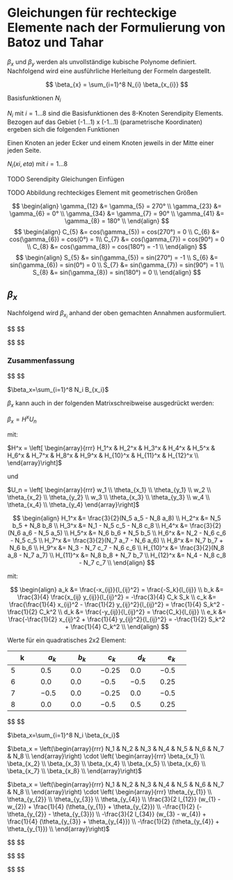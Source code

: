 # Gleichungen für rechteckige Elemente nach der Formulierung von Batoz und Tahar

$\beta_{x}$ und $\beta_{y}$ werden als unvollständige kubische Polynome definiert. Nachfolgend wird eine ausführliche Herleitung der Formeln dargestellt.

$$ \beta_{x} =  \sum_{i=1}^8 N_{i} \beta_{x_{i}} $$

Basisfunktionen $N_i$

$N_{i}$ mit $i = 1...8$ sind die Basisfunktionen des 8-Knoten Serendipity Elements. Bezogen auf das Gebiet (-1...1) x (-1...1) (parametrische Koordinaten) ergeben sich die folgenden Funktionen 

Einen Knoten an jeder Ecker und einem Knoten jeweils in der Mitte einer jeden Seite.

$N_i (xi, eta)$ mit $i = 1...8$


TODO
Serendipity Gleichungen Einfügen

TODO
Abbildung rechteckiges Element mit geometrischen Größen 


$$
\begin{align}
  \gamma_{12} &= \gamma_{5} = 270° \\
  \gamma_{23} &= \gamma_{6} = 0° \\
  \gamma_{34} &= \gamma_{7} = 90° \\
  \gamma_{41} &= \gamma_{8} = 180° \\
\end{align}
$$
$$
\begin{align}
  C_{5} &= cos(\gamma_{5}) = cos(270°) = 0 \\
  C_{6} &= cos(\gamma_{6}) = cos(0°) = 1\\
  C_{7} &= cos(\gamma_{7}) = cos(90°) = 0 \\
  C_{8} &= cos(\gamma_{8}) = cos(180°) = -1 \\
\end{align}
$$
$$
\begin{align}
  S_{5} &= sin(\gamma_{5}) = sin(270°) = -1 \\
  S_{6} &= sin(\gamma_{6}) = sin(0°) = 0 \\
  S_{7} &= sin(\gamma_{7}) = sin(90°) = 1 \\
  S_{8} &= sin(\gamma_{8}) = sin(180°) = 0 \\
\end{align}
$$

## $\beta_{x}$

Nachfolgend wird $\beta_{x_{i}}$ anhand der oben gemachten Annahmen ausformuliert.

$$
\begin{align}
  \beta_{x} &=  \sum_{i=1}^8 N_{i} \beta_{x_{i}} \\
  \beta_{x_{1}} &= - w_{,x_{1}} = \theta_{y_{1}} \\
  \beta_{x_{2}} &= - w_{,x_{2}} = \theta_{y_{2}} \\
  \beta_{x_{3}} &= - w_{,x_{3}} = \theta_{y_{3}} \\
  \beta_{x_{4}} &= - w_{,x_{4}} = \theta_{y_{4}} \\

  \beta_{x_{5}} &= C_{5} \beta_{n_{5}} - S_{5} \beta_{s_{5}} = C_{5} \beta_{n_{5}} + S_{5} w_{,s_{5}} = 0 \cdot \beta_{n_{5}} - 1 \cdot w_{,s_{5}} = -w_{,s_{5}} \\
  \beta_{x_{6}} &= C_{6} \beta_{n_{6}} - S_{6} \beta_{s_{6}} = C_{6} \beta_{n_{6}} + S_{6} w_{,s_{6}} = 1 \cdot \beta_{n_{6}} + 0 \cdot w_{,s_{6}} = \beta_{n_{6}} \\
  \beta_{x_{7}} &= C_{7} \beta_{n_{7}} - S_{7} \beta_{s_{7}} = C_{7} \beta_{n_{7}} + S_{7} w_{,s_{7}} = 0 \cdot \beta_{n_{7}} + 1 \cdot w_{,s_{7}} = w_{,s_{7}} \\
  \beta_{x_{8}} &= C_{8} \beta_{n_{8}} - S_{8} \beta_{s_{8}} = C_{8} \beta_{n_{8}} + S_{8} w_{,s_{8}} = -1 \cdot \beta_{n_{8}} + 0 \cdot w_{,s_{8}} = -\beta_{n_{8}}\\

\end{align}
$$

$$
\begin{align}
  -w_{,s_{5}} &= (\frac{3}{2 l_{12}} (w_{1} - w_{2}) + \frac{1}{4} (w_{,s_{1}} + w_{,s_{2}})) \\
              &= (\frac{3}{2 l_{12}} (w_{1} - w_{2}) + \frac{1}{4} (\beta_{s_{1}} + \beta_{s_{2}})) \\
              &= (\frac{3}{2 l_{12}} (w_{1} - w_{2}) + \frac{1}{4} ((C_{5} \theta_{x_{1}} + S_{5} \theta_{y_{1}} + C_{5} \theta_{x_{2}} + S_{5} \theta_{y_{2}}))) \\
              &= (\frac{3}{2 l_{12}} (w_{1} - w_{2}) + \frac{1}{4} ((\theta_{y_{1}} + \theta_{y_{2}}))) \\

  \beta_{n_{6}}   &= \frac{1}{2} (\beta_{n_{2}} + \beta_{n_{3}}) 
                  = -\frac{1}{2} (w_{,n_{2}} + w_{,n_{3}}) 
                  = -\frac{1}{2} (S_{6} \theta_{x_{2}} - C_{6} \theta_{y_{2}} + S_{6} \theta_{x_{3}} - C_{6} \theta_{y_{3}}) 
                  = -\frac{1}{2} (- \theta_{y_{2}} - \theta_{y_{3}}) \\

  w_{,s_{7}}  &= -(\frac{3}{2 l_{34}} (w_{3} - w_{4}) + \frac{1}{4} (w_{,s_{3}} + w_{,s_{4}})) \\
              &= -(\frac{3}{2 l_{34}} (w_{3} - w_{4}) + \frac{1}{4} (\beta_{s_{3}} + \beta_{s_{4}})) \\
              &= -(\frac{3}{2 l_{34}} (w_{3} - w_{4}) + \frac{1}{4} ((C_{5} \theta_{x_{3}} + S_{5} \theta_{y_{3}} + C_{5} \theta_{x_{4}} + S_{5} \theta_{y_{3}}))) \\
              &= -(\frac{3}{2 l_{34}} (w_{3} - w_{4}) + \frac{1}{4} ((\theta_{y_{3}} + \theta_{y_{4}}))) \\

  -\beta_{n_{8}}  &= -\frac{1}{2} (\beta_{n_{4}} + \beta_{n_{1}}) 
                  = \frac{1}{2} (w_{,n_{4}} + w_{,n_{1}}) 
                  = -\frac{1}{2} (S_{8} \theta_{x_{4}} - C_{8} \theta_{y_{4}} + S_{8} \theta_{x_{1}} - C_{8} \theta_{y_{1}}) 
                  = -\frac{1}{2} (\theta_{y_{4}} + \theta_{y_{1}}) \\
\end{align}
$$

### Zusammenfassung 
$$
\begin{align}
  \beta_{x_{1}} &= \theta_{y_{1}} \\
  \beta_{x_{2}} &= \theta_{y_{2}} \\
  \beta_{x_{3}} &= \theta_{y_{3}} \\
  \beta_{x_{4}} &= \theta_{y_{4}} \\

  \beta_{x_{5}} &= \frac{3}{2 l_{12}} (w_{1} - w_{2}) + \frac{1}{4} (\theta_{y_{1}} + \theta_{y_{2}}) \\
  \beta_{x_{6}} &= -\frac{1}{2} (- \theta_{y_{2}} - \theta_{y_{3}}) \\
  \beta_{x_{7}} &= -\frac{3}{2 l_{34}} (w_{3} - w_{4}) + \frac{1}{4} (\theta_{y_{3}} + \theta_{y_{4}}) \\
  \beta_{x_{8}} &= -\frac{1}{2} (\theta_{y_{4}} + \theta_{y_{1}}) \\

\end{align}
$$




$\beta_x=\sum_{i=1}^8 N_i B_{x_i}$


$\beta_x$ kann auch in der folgenden Matrixschreibweise ausgedrückt werden: 

$\beta_x =  H^x U_n$


mit:

$H^x = \left[ \begin{array}{rrr} H_1^x & H_2^x & H_3^x & H_4^x & H_5^x & H_6^x & H_7^x & H_8^x & H_9^x & H_{10}^x & H_{11}^x & H_{12}^x \\ \end{array}\right]$

und

$U_n = \left[ \begin{array}{rrr} 
w_1 \\ 
\theta_{x_1} \\ 
\theta_{y_1} \\ 
w_2 \\ 
\theta_{x_2} \\ 
\theta_{y_2} \\ 
w_3 \\ 
\theta_{x_3} \\ 
\theta_{y_3} \\ 
w_4 \\ 
\theta_{x_4}  \\ 
\theta_{y_4} 
\end{array}\right]$


$$
\begin{align}
H_1^x &= \frac{3}{2}(N_5 a_5 - N_8 a_8) \\
H_2^x &= N_5 b_5 + N_8 b_8 \\
H_3^x &= N_1 - N_5 c_5 - N_8 c_8 \\
H_4^x &= \frac{3}{2}(N_6 a_6 - N_5 a_5) \\
H_5^x &= N_6 b_6 + N_5 b_5 \\
H_6^x &= N_2 - N_6 c_6 - N_5 c_5 \\
H_7^x &= \frac{3}{2}(N_7 a_7 - N_6 a_6) \\
H_8^x &= N_7 b_7 + N_6 b_6 \\
H_9^x &= N_3 - N_7 c_7 - N_6 c_6 \\
H_{10}^x &= \frac{3}{2}(N_8 a_8 - N_7 a_7) \\
H_{11}^x &= N_8 b_8 + N_7 b_7 \\
H_{12}^x &= N_4 - N_8 c_8 - N_7 c_7 \\
\end{align}
$$

mit:

$$
\begin{align}
    a_k &= \frac{-x_{ij}}{l_{ij}^2} = \frac{-S_k}{l_{ij}} \\
    b_k &= \frac{3}{4} \frac{x_{ij} y_{ij}}{l_{ij}^2} = -\frac{3}{4} C_k S_k \\
    c_k &= \frac{\frac{1}{4} x_{ij}^2 - \frac{1}{2} y_{ij}^2}{l_{ij}^2} = \frac{1}{4} S_k^2  -\frac{1}{2} C_k^2 \\
    d_k &= \frac{-y_{ij}}{l_{ij}^2} = \frac{C_k}{l_{ij}} \\
    e_k &= \frac{-\frac{1}{2} x_{ij}^2 + \frac{1}{4} y_{ij}^2}{l_{ij}^2}  = -\frac{1}{2} S_k^2 + \frac{1}{4} C_k^2 \\
\end{align}
$$

Werte für ein quadratisches 2x2 Element:

+-----------+-----------+-----------+-----------+-----------+-----------+
| k         | $a_k$     | $b_k$     | $c_k$     | $d_k$     | $e_k$     |
+===========+===========+===========+===========+===========+===========+
| 5         | $0.5$     | $0.0$     | $-0.25$   | $0.0$     | $-0.5$    |
+-----------+-----------+-----------+-----------+-----------+-----------+
| 6         | $0.0$     | $0.0$     | $-0.5$    | $-0.5$    | $0.25$    |
+-----------+-----------+-----------+-----------+-----------+-----------+
| 7         | $-0.5$    | $0.0$     | $-0.25$   | $0.0$     | $-0.5$    |
+-----------+-----------+-----------+-----------+-----------+-----------+
| 8         | $0.0$     | $0.0$     | $-0.5$    | $0.5$     | $0.25$    |
+-----------+-----------+-----------+-----------+-----------+-----------+



$$
\begin{align}
    H_1^x &= \left( \begin{array}{rrr}  N_5 & N_8 \\ \end{array}\right) \cdot \left( \begin{array}{rrr} \frac{3}{2}a_5 \\ -a_8 \\ \end{array}\right) 
    = \left( \begin{array}{rrr}  N_5 & N_8 \\ \end{array}\right) \cdot \left( \begin{array}{rrr} \frac{3}{2} \cdot 0,5 \\ 0 \\ \end{array}\right)\\

    H_2^x &= \left( \begin{array}{rrr} N_5 & N_8 \\ \end{array}\right) \cdot \left( \begin{array}{rrr} b_5 \\ b_8 \\ \end{array}\right) 
    = \left( \begin{array}{rrr} N_5 & N_8 \\ \end{array}\right) \cdot \left( \begin{array}{rrr} 0 \\ 0 \\ \end{array}\right) \\

    H_3^x &= \left( \begin{array}{rrr} N_1 & N_5 & N_8 \\ \end{array}\right) \cdot \left( \begin{array}{rrr} 1 \\ -c_5 \\ -c_8 \\ \end{array}\right)
    = \left( \begin{array}{rrr} N_1 & N_5 & N_8 \\ \end{array}\right) \cdot \left( \begin{array}{rrr} 1 \\ 0,25 \\ 0,5 \\ \end{array}\right) \\

    H_4^x &= \left( \begin{array}{rrr} N_6 & N_5 \\ \end{array}\right) \cdot \left( \begin{array}{rrr}  \frac{3}{2}a_6 \\ -a_5 \\ \end{array}\right)
    = \left( \begin{array}{rrr} N_6 & N_5 \\ \end{array}\right) \cdot \left( \begin{array}{rrr}  \frac{3}{2} \cdot 0 \\ -0,5 \\ \end{array}\right)  \\

    H_5^x &= \left( \begin{array}{rrr} N_6 & N_5 \\ \end{array}\right) \cdot \left( \begin{array}{rrr} b_6 \\ b_5 \\ \end{array}\right) 
    = \left( \begin{array}{rrr} N_6 & N_5 \\ \end{array}\right) \cdot \left( \begin{array}{rrr} 0 \\ 0 \\ \end{array}\right)\\

    H_6^x &= \left( \begin{array}{rrr} N_2 & N_6 & N_5 \\ \end{array}\right) \cdot \left( \begin{array}{rrr} 1 \\ -c_6 \\ -c_5 \\ \end{array}\right)
    = \left( \begin{array}{rrr} N_2 & N_6 & N_5 \\ \end{array}\right) \cdot \left( \begin{array}{rrr} 1 \\ 0,5 \\ 0,25 \\ \end{array}\right) \\

    H_7^x &= \left( \begin{array}{rrr}  N_7 & N_6 \\ \end{array}\right) \cdot \left( \begin{array}{rrr} \frac{3}{2}a_7 \\ -a_6 \\ \end{array}\right)
    = \left( \begin{array}{rrr}  N_7 & N_6 \\ \end{array}\right) \cdot \left( \begin{array}{rrr} \frac{3}{2} \cdot 0,5 \\ -a_6 \\ \end{array}\right)  \\

    H_8^x &= \left( \begin{array}{rrr} N_7 & N_6 \\ \end{array}\right) \cdot \left( \begin{array}{rrr} b_7 \\ b_6 \\ \end{array}\right)
    = \left( \begin{array}{rrr} N_7 & N_6 \\ \end{array}\right) \cdot \left( \begin{array}{rrr} 0 \\ 0 \\ \end{array}\right) \\

    H_9^x &= \left( \begin{array}{rrr} N_3 & N_7 & N_6 \\ \end{array}\right) \cdot \left( \begin{array}{rrr} 1 \\ -c_7 \\ -c_6 \\ \end{array}\right)
    = \left( \begin{array}{rrr} N_3 & N_7 & N_6 \\ \end{array}\right) \cdot \left( \begin{array}{rrr} 1 \\ 0.25 \\ 0,5 \\ \end{array}\right) \\

    H_{10}^x &= \left( \begin{array}{rrr} N_8 & N_7 \\ \end{array}\right) \cdot \left( \begin{array}{rrr} \frac{3}{2}a_8 \\ -a_7 \\ \end{array}\right)
    = \left( \begin{array}{rrr} N_8 & N_7 \\ \end{array}\right) \cdot \left( \begin{array}{rrr} \frac{3}{2} \cdot 0 \\ 0,5 \\ \end{array}\right) \\

    H_{11}^x &= \left( \begin{array}{rrr} N_8 & N_7 \\ \end{array}\right) \cdot \left( \begin{array}{rrr} b_8 \\ b_7 \\ \end{array}\right)
    = \left( \begin{array}{rrr} N_8 & N_7 \\ \end{array}\right) \cdot \left( \begin{array}{rrr} 0 \\ 0 \\ \end{array}\right) \\

    H_{12}^x &= \left( \begin{array}{rrr} N_4 & N_8 & N_7 \\ \end{array}\right) \cdot \left( \begin{array}{rrr} 1 \\ -c_8 \\ -c_7 \\ \end{array}\right)
    = \left( \begin{array}{rrr} N_4 & N_8 & N_7 \\ \end{array}\right) \cdot \left( \begin{array}{rrr} 1 \\ 0,5 \\ 0,25 \\ \end{array}\right)w \\

\end{align}
$$


$\beta_x=\sum_{i=1}^8 N_i \beta_{x_i}$

$\beta_x = \left(\begin{array}{rrr} N_1 & N_2 & N_3 & N_4 & N_5 & N_6 & N_7 & N_8 \\ \end{array}\right) \cdot 
\left( \begin{array}{rrr} 
\beta_{x_1} \\ 
\beta_{x_2} \\
\beta_{x_3} \\
\beta_{x_4} \\
\beta_{x_5} \\
\beta_{x_6} \\
\beta_{x_7} \\
\beta_{x_8} \\
\end{array}\right)$

$\beta_x = \left(\begin{array}{rrr} N_1 & N_2 & N_3 & N_4 & N_5 & N_6 & N_7 & N_8 \\ \end{array}\right) \cdot 
\left( \begin{array}{rrr} 
\theta_{y_{1}} \\ 
\theta_{y_{2}} \\
\theta_{y_{3}} \\
\theta_{y_{4}} \\
\frac{3}{2 l_{12}} (w_{1} - w_{2}) + \frac{1}{4} (\theta_{y_{1}} + \theta_{y_{2}}) \\
-\frac{1}{2} (- \theta_{y_{2}} - \theta_{y_{3}})  \\
-\frac{3}{2 l_{34}} (w_{3} - w_{4}) + \frac{1}{4} (\theta_{y_{3}} + \theta_{y_{4}}) \\
-\frac{1}{2} (\theta_{y_{4}} + \theta_{y_{1}}) \\
\end{array}\right)$

$$
\begin{align}
\beta_x &=
N_1 \cdot \theta_{y_{1}} \\
&+ N_2 \cdot \theta_{y_{2}} \\
&+ N_3 \cdot \theta_{y_{3}} \\
&+ N_4 \cdot \theta_{y_{4}} \\

&+ N_5 \cdot (\frac{3}{2 l_{12}} (w_{1} - w_{2}) + \frac{1}{4} (\theta_{y_{1}} + \theta_{y_{2}})) \\
&+ N_6 \cdot (-\frac{1}{2} (- \theta_{y_{2}} - \theta_{y_{3}})) \\
&+ N_7 \cdot (-\frac{3}{2 l_{34}} (w_{3} - w_{4}) + \frac{1}{4} (\theta_{y_{3}} + \theta_{y_{4}})) \\
&+ N_8 \cdot (-\frac{1}{2} (\theta_{y_{4}} + \theta_{y_{1}})) \\

\end{align}
$$

$$
\begin{align}
\beta_x &=
N_1 \cdot \theta_{y_{1}} \\
&+ N_2 \cdot \theta_{y_{2}} \\
&+ N_3 \cdot \theta_{y_{3}} \\
&+ N_4 \cdot \theta_{y_{4}} \\

&+ N_5 \cdot \frac{3}{2 l_{12}} w_{1} - N_5 \cdot \frac{3}{2 l_{12}} w_{2} + N_5 \cdot \frac{1}{4} \theta_{y_{1}} + N_5 \cdot \frac{1}{4} \theta_{y_{2}} \\
&+ N_6 \cdot \frac{1}{2} \theta_{y_{2}} + N_6 \cdot \frac{1}{2} \theta_{y_{3}} \\
&+ N_7 \cdot -\frac{3}{2 l_{34}} w_{3} + N_7 \cdot \frac{3}{2 l_{34}} w_{4} + N_7 \cdot \frac{1}{4} \theta_{y_{3}} + N_7 \cdot \frac{1}{4} \theta_{y_{4}} \\
&+ N_8 \cdot -\frac{1}{2} \theta_{y_{4}} - N_8 \cdot \frac{1}{2} \theta_{y_{1}} \\

\end{align}
$$

$$
\begin{align}
\beta_x &=
+ N_5 \cdot \frac{3}{2 l_{12}}               w_{1} \\
&+ 0 \cdot                                    \theta_{x_{1}} \\
&+ (N_1 + \frac{1}{4} N_5 - \frac{1}{2} N_8)  \theta_{y_{1}} \\
&- N_5 \cdot \frac{3}{2 l_{12}}               w_{2} \\
&+ 0 \cdot                                    \theta_{x_{2}} \\
&+ (\frac{1}{4} N_5 + \frac{1}{2} N_6 + N_2)  \theta_{y_{2}} \\
&- N_7 \cdot \frac{3}{2 l_{34}}               w_{3} \\
&+ 0 \cdot                                    \theta_{x_{3}} \\
&+ (\frac{1}{2} N_6 + \frac{1}{4} N_7 + N_3)  \theta_{y_{3}} \\

&+ N_7 \cdot \frac{3}{2 l_{34}}               w_{4} \\
&+ 0 \cdot                                    \theta_{x_{4}} \\
&+ (N_4 + \frac{1}{4} N_7 - \frac{1}{2} N_8)  \theta_{y_{4}} 
\end{align}
$$
